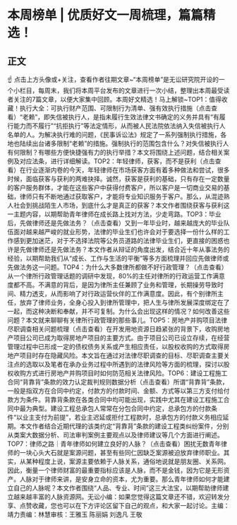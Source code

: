 # 本周榜单 | 优质好文一周梳理，篇篇精选！
## 正文
☝ 点击上方头像或+关注，查看作者往期文章~“本周榜单”是无讼研究院开设的一个小栏目，每周末，我们将本周平台发布的文章进行一次小结，整理出本周最受读者关注的7篇文章，以便大家集中回顾。本周好文精选！马上解锁~TOP1：值得收藏！执行大全：可执行财产范围、可限制行为清单、强有效执行措施（点击查看）“老赖”，即失信被执行人，是指未履行生效法律文书确定的义务并具有“有履行能力而不履行”“抗拒执行”等法定情形，从而被人民法院依法纳入失信被执行人名单的人。为解决执行难的问题，《民事诉讼法》规定了一系列强制执行措施，各地也陆续出台诸多限制“老赖”的措施。强制执行的范围包含什么？对失信被执行人有何限制？有哪些方便快捷强有力的执行举措？本文将围绕上述问题，结合相关案例及对应法条，进行详细解读。TOP2：年轻律师，获客，而不是获利（点击查看）在行业逐渐内卷的今天，年轻律师在市场获客方面有着多种做法和尝试，很多时候，面临获客与获利的两难抉择。诚然，获客是获利的基础，只有存在一定数量的客户服务群体，才能在这些客户中获得付费客户，所以客户是一切商业交易的基础，律师只有不断地通过获取客户，才能将专业知识服务于客户。那么，从混迹熟人社会到挑战陌生人市场，到底什么才是真正的获客？本文作者围绕获客与获利这一主题内容，以期帮助青年律师在成长路上找对方法，少走弯路。TOP3：毕业后，先做律师还是先做法务？（点击查看）又到一年毕业时，越来越庞大的毕业队伍面对越来越严峻的就业形势，法律的毕业生们也许会对于要选择一份什么样的工作感到更加迷茫，对于不选择法院等公务员道路的法律毕业生们，更直接的困惑也许是先做律师还是先做法务？本文作者从辩证的角度出发，结合近十年从事法务的经验，以期帮助我们从“成长、工作与生活的平衡”等多方面梳理并回应先做律师或先做法务这一问题。TOP4：为什么大多数律所都做不好行政管理？（点击查看）从一个律所行政管理话题的调研中发现，80%的主任对律所的行政运营工作满意度都不高。不满意的背后，是因为律所主任兼顾了业务和管理，长期操劳导致时间、精力透支，从而影响了对行政运营伙伴的工作满意度。因此，有个别律所主任，放弃了律师业务，全身心投入到律所管理中，把人生与律所发展深度绑定在了一起，而这种决断和奉献，并不可复制。为什么会出现这样的情况？如何改善这些问题？本文就来聊聊有关律所行政管理的那些事儿。TOP5：房地产并购项目法律尽职调查相关问题梳理（点击查看）在开发用地资源日趋紧张的背景下，收购房地产项目公司已成为取得房地产项目的主要方式。由于项目公司已设立存续，在经营管理过程中已形成一定的债权债务关系或产生相应责任，以股权收购的方式取得房地产项目时存在隐藏风险。本文旨在通过对法律尽职调查的目标、尽职调查主要关注点的选取以及笔者在承办业务过程中所遇到的法律风险等方面的梳理，探讨以股权收购方式进行房地产并购项目时如何防范相关法律风险。TOP6：建设工程施工合同“背靠背”条款的效力认定裁判规则数据分析（点击查看）所谓“背靠背”条款，一般是指双方在合同中约定，付款方的付款时间、金额、方式等以第三方支付给付款方为条件。背靠背条款在各类合同中均可能出现，实践中尤其在建设工程施工合同中最为典型。建设工程总承包人常常在分包合同中约定，总承包方的付款条件“以业主支付为前提”，若业主迟延或拒付工程款时，总承包方的付款义务相应延期。本文作者结合近期代理的该类约定“背靠背”条款的建设工程类纠纷案件，分别从类案大数据分析、司法审判案例主要观点以及律师建议等几个方面进行阐述。TOP7：律师之路｜青年律师如何建立良好的人脉？（点击查看）困扰无数青年律师的一块心头大石就是案源问题，甚至有些同仁因缺乏案源被迫放弃律师职业。其实，从某种程度上说，案源主要依赖于人脉关系，通俗地说就是朋友圈、关系网。因此，衡量一个律师财富的最重要指标应该是人脉，而不是金钱，因为它是无形资产。人脉对于律师来讲，是安身立命的资本，尤为重要。那么青年律师如何才能建立自己的人脉呢？本文作者围绕“人品、专业、时间”这三大法宝，以期帮助律师建立越来越丰富的人脉资源网。无讼小编：如果您觉得这篇文章还不错，欢迎转发分享、点赞收藏，您也可以在下方评论区留下自己的观点，和大家一起讨论。主编：靖力责编：林慧审核：王雅玉 陈丽娟 刘逸凡 王敬
